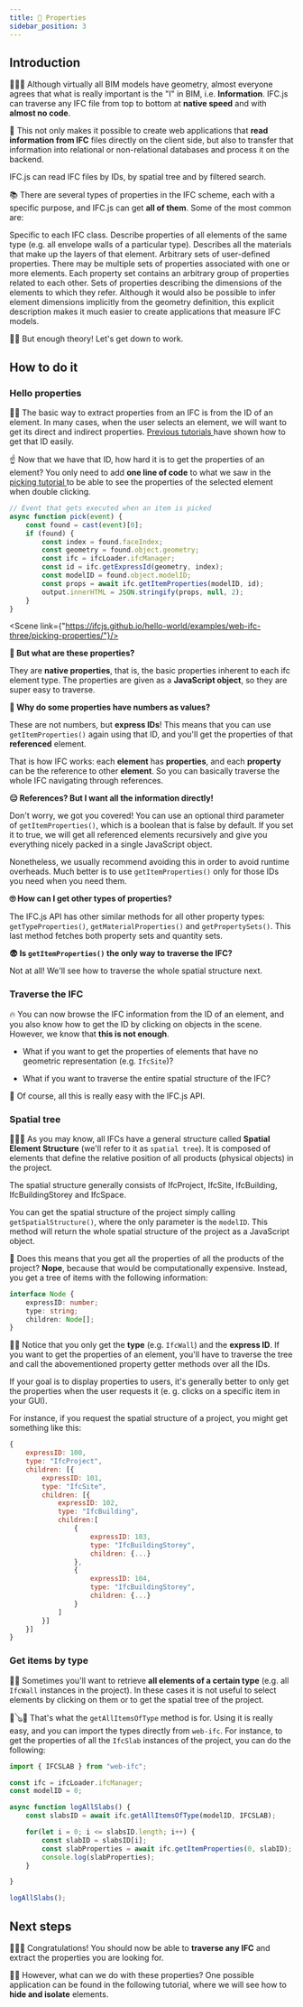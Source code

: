```yaml
---
title: 📃 Properties
sidebar_position: 3
---
```



## Introduction

🧬🧬🧬️
Although virtually all BIM models have geometry, almost everyone agrees that what is really important is the "I" in BIM, i.e. **Information**. IFC.js can traverse any IFC file from top to bottom at **native speed** and with **almost no code**.

💾
This not only makes it possible to create web applications that **read information from IFC** files directly on the client side, but also to transfer that information into relational or non-relational databases and process it on the backend.

<IfcAlert>
IFC.js can read IFC files by IDs, by spatial tree and by filtered search.
</IfcAlert>

📚
There are several types of properties in the IFC scheme, each with a specific purpose, and IFC.js can get **all of them**. Some of the most common are:

<IfcCard icon="📕" title="Native properties">
    Specific to each IFC class.
</IfcCard>

<IfcCard icon="📗" title="Type properties">
    Describe properties of all elements of the same type (e.g. all envelope walls of a particular type).
</IfcCard>

<IfcCard icon="📘" title="Material properties">
    Describes all the materials that make up the layers of that element.
</IfcCard>

<IfcCard icon="📙" title="Property sets">
    Arbitrary sets of user-defined properties. There may be multiple sets of properties associated with one or more elements. Each property set contains an arbitrary group of properties related to each other.
</IfcCard>

<IfcCard icon="📒" title="Quantity sets">
    Sets of properties describing the dimensions of the elements to which they refer. Although it would also be possible to infer element dimensions implicitly from the geometry definition, this explicit description makes it much easier to create applications that measure IFC models.
</IfcCard>

🚴‍♂️ But enough theory! Let's get down to work.

## How to do it

### Hello properties


<p>
    👩‍🏫
    The basic way to extract properties from an IFC is from the ID of an element. In many cases, when the user selects an element, we will want to get its direct and indirect properties. <a href="https://ifcjs.github.io/info/docs/Guide/web-ifc-three/Tutorials/Picking/" target="_self">
    Previous tutorials </a> have shown how to get that ID easily. </p>

   ☝
Now that we have that ID, how hard it is to get the properties of an element? You only need to add **one line of code** to what we saw in the <a href="https://ifcjs.github.io/info/docs/Guide/web-ifc-three/Tutorials/Picking/" target="_self"> picking tutorial </a> to be able to see the properties of the selected element when double clicking.

```js {9}
// Event that gets executed when an item is picked
async function pick(event) {
    const found = cast(event)[0];
    if (found) {
        const index = found.faceIndex;
        const geometry = found.object.geometry;
        const ifc = ifcLoader.ifcManager;
        const id = ifc.getExpressId(geometry, index);
        const modelID = found.object.modelID;
        const props = await ifc.getItemProperties(modelID, id);
        output.innerHTML = JSON.stringify(props, null, 2);
    }
}
```

<Scene link={"https://ifcjs.github.io/hello-world/examples/web-ifc-three/picking-properties/"}/>

**🤨 But what are these properties?**

They are **native properties**, that is, the basic properties inherent to each ifc element type. The properties are given as a **JavaScript object**, so they are super easy to traverse.

**🤔 Why do some properties have numbers as values?**

These are not numbers, but **express IDs**! This means that you can use `getItemProperties()` again using that ID, and you'll get the properties of that **referenced** element.

<IfcCard>
    That is how IFC works: each <b>element</b> has <b>properties</b>, and each <b>property</b> can be the reference to other <b>element</b>. So you can basically traverse the whole IFC navigating through references.
</IfcCard>

**😑 References? But I want all the information directly!**

Don't worry, we got you covered! You can use an optional third parameter of `getItemProperties()`, which is a boolean that is false by default. If you set it to true, we will get all referenced elements recursively and give you everything nicely packed in a single JavaScript object.

Nonetheless, we usually recommend avoiding this in order to avoid runtime overheads. Much better is to use `getItemProperties()` only for those IDs you need when you need them.

**🙄 How can I get other types of properties?**

The IFC.js API has other similar methods for all other property types: `getTypeProperties()`, `getMaterialProperties()` and `getPropertySets()`. This last method fetches both property sets and quantity sets.

**😨 Is `getItemProperties()` the only way to traverse the IFC?**

Not at all! We'll see how to traverse the whole spatial structure next.


### Traverse the IFC

🔥 You can now browse the IFC information from the ID of an element, and you also know how to get the ID by clicking on objects in the scene. However, we know that **this is not enough**.

- What if you want to get the properties of elements that have no geometric representation (e.g. `IfcSite`)?

- What if you want to traverse the entire spatial structure of the IFC?

🌈 Of course, all this is really easy with the IFC.js API.

### Spatial tree

🌳🌲🌴 As you may know, all IFCs have a general structure called **Spatial Element Structure** (we'll refer to it as `spatial tree`). It is composed of elements that define the relative position of all products (physical objects) in the project.

<IfcAlert>
    The spatial structure generally consists of IfcProject, IfcSite, IfcBuilding, IfcBuildingStorey and IfcSpace.
</IfcAlert>

You can get the spatial structure of the project simply calling `getSpatialStructure()`, where the only parameter is the `modelID`. This method will return the whole spatial structure of the project as a JavaScript object.

🚧 Does this means that you get all the properties of all the products of the project? **Nope**, because that would be computationally expensive. Instead, you get a tree of items with the following information:

```ts
interface Node {
    expressID: number;
    type: string;
    children: Node[];
}
```

👩‍🏫
Notice that you only get the **type** (e.g. `IfcWall`) and the **express ID**. If you want to get the properties of an element, you'll have to traverse the tree and call the abovementioned property getter methods over all the IDs.

<IfcCard>
    If your goal is to display properties to users, it's generally better to only get the properties when the user requests it (e. g. clicks on a specific item in your GUI).
</IfcCard>

For instance, if you request the spatial structure of a project, you might get something like this:

```js
{
    expressID: 100,
    type: "IfcProject",
    children: [{
        expressID: 101,
        type: "IfcSite",
        children: [{
            expressID: 102,
            type: "IfcBuilding",
            children:[
                {
                    expressID: 103,
                    type: "IfcBuildingStorey",
                    children: {...}
                },
                {
                    expressID: 104,
                    type: "IfcBuildingStorey",
                    children: {...}
                }
            ]
        }]
    }]
}
```

### Get items by type

👩‍🏫
Sometimes you'll want to retrieve **all elements of a certain type** (e.g. all `IfcWall` instances in the project). In these cases it is not useful to select elements by clicking on them or to get the spatial tree of the project.

🎸🪕🎻
That's what the `getAllItemsOfType` method is for. Using it is really easy, and you can import the types directly from `web-ifc`. For instance, to get the properties of all the `IfcSlab` instances of the project, you can do the following:

```js
import { IFCSLAB } from "web-ifc";

const ifc = ifcLoader.ifcManager;
const modelID = 0;

async function logAllSlabs() {
    const slabsID = await ifc.getAllItemsOfType(modelID, IFCSLAB);

    for(let i = 0; i <= slabsID.length; i++) {
        const slabID = slabsID[i];
        const slabProperties = await ifc.getItemProperties(0, slabID);
        console.log(slabProperties);
    }

}

logAllSlabs();
```

## Next steps

🎉🎉🎉
Congratulations! You should now be able to **traverse any IFC** and extract the properties you are looking for.

🐱‍👤 However, what can we do with these properties? One possible application can be found in the following tutorial, where we will see how to **hide and isolate** elements.